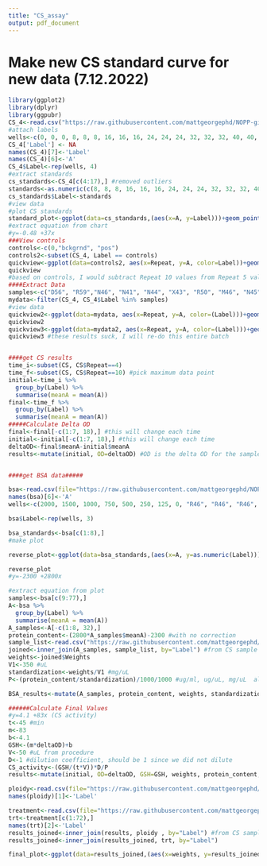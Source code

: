 ```yaml
---
title: "CS_assay"
output: pdf_document
---
```

# Make new CS standard curve for new data (7.12.2022)
```r
library(ggplot2)
library(dplyr)
library(ggpubr)
CS_4<-read.csv("https://raw.githubusercontent.com/mattgeorgephd/NOPP-gigas-ploidy-temp/main/202107_EXP2/citrate_synthase/Raw%20Data/CS_7_12_22_1-20.csv")#redo samples 70-80
#attach labels
wells<-c(0, 0, 0, 8, 8, 8, 16, 16, 16, 24, 24, 24, 32, 32, 32, 40, 40, NA, "pos", "pos", "pos", "bckgrnd", "bckgrnd", "bckgrnd", "D56", "D56", "D56", "R59", "R59", "R59", "N46", "N46", "N46", "N41", "N41", "N41", "N44", "N44", "N44", "X43", "X43", "X43", "R50", "R50", "R50", "M46", "M46", NA, "N45", "N45", "N45", "T59", "T59", "T59", "R57", "R57", "R57", "N57", "N57", "N57", "R61", "R61", "R61", "D58", "D58", "D58", "N49", "N49", "N49", "M47", "M47", "M47", "T61", "T61", "T61", "N47", "N47", "N47")
CS_4['Label'] <- NA
names(CS_4)[7]<-'Label'
names(CS_4)[6]<-'A'
CS_4$Label<-rep(wells, 4)
#extract standards
cs_standards<-CS_4[c(4:17),] #removed outliers
standards<-as.numeric(c(8, 8, 8, 16, 16, 16, 24, 24, 24, 32, 32, 32, 40, 40)) #relabel
cs_standards$Label<-standards
#view data
#plot CS standards
standard_plot<-ggplot(data=cs_standards,(aes(x=A, y=Label)))+geom_point()+geom_smooth(method="lm", se=FALSE, formula = y ~ poly(x, 1) )+xlab("Concentration of standard ug/mL")+ylab("A @ 570nm")+theme_bw()+stat_regline_equation(label.x=0.25, label.y=20)
#extract equation from chart
#y=-0.48 +37x
###View controls
controls<-c(0,"bckgrnd", "pos")
controls2<-subset(CS_4, Label == controls)
quickview<-ggplot(data=controls2, aes(x=Repeat, y=A, color=Label))+geom_point()+theme_bw()+geom_smooth(method="lm", se=FALSE, formula=y~x)
quickview
#based on controls, I would subtract Repeat 10 values from Repeat 5 values without subtracting 0s from dataset
####Extract Data
samples<-c("D56", "R59","N46", "N41", "N44", "X43", "R50", "M46", "N45",  "T59", "R57", "N57", "R61", "D58", "N49", "M47", "T61", "N47")
mydata<-filter(CS_4, CS_4$Label %in% samples)
#view data
quickview2<-ggplot(data=mydata, aes(x=Repeat, y=A, color=(Label)))+geom_point()+theme_bw()+geom_smooth(method="lm", se=FALSE, formula=y~x)+scale_x_continuous(breaks=seq(1, 10, by=1))
quickview2
quickview3<-ggplot(data=mydata2, aes(x=Repeat, y=A, color=(Label)))+geom_point()+theme_bw()+geom_smooth(method="lm", se=FALSE, formula=y~x)+scale_x_continuous(breaks=seq(1, 10, by=1))
quickview3 #these results suck, I will re-do this entire batch


####get CS results
time_i<-subset(CS, CS$Repeat==4)
time_f<-subset(CS, CS$Repeat==10) #pick maximum data point
initial<-time_i %>% 
  group_by(Label) %>%
  summarise(meanA = mean(A))
final<-time_f %>% 
  group_by(Label) %>%
  summarise(meanA = mean(A))
#####Calculate Delta OD
final<-final[-c(1:7, 18),] #this will change each time
initial<-initial[-c(1:7, 18),] #this will change each time
deltaOD<-final$meanA-initial$meanA
results<-mutate(initial, OD=deltaOD) #OD is the delta OD for the samples


####get BSA data#####

bsa<-read.csv(file="https://raw.githubusercontent.com/mattgeorgephd/NOPP-gigas-ploidy-temp/main/202107_EXP2/citrate_synthase/Raw%20Data/BSA%201-23%203.22.csv")
names(bsa)[6]<-'A'
wells<-c(2000, 1500, 1000, 750, 500, 250, 125, 0, "R46", "R46", "R46", "M89", "M89", "M89", "M41", "M41", "M41", "D55", "D55", "D55", "D56", "D56", "D56", "X42", "X42", "X42", "T62", "T62", "T62", "T59", "T59", "T59", "D58", "D58", "D58", "R50", "R50", "R50", "R42", "R42", "R42", "R48", "R48", "R48", "T56", "T56", "T56", "X44", "X44", "X44", "R47", "R47", "R47", "N45", "N45", "N45", "N44", "N44", "N44", "X43", "X43", "X43", "M47", "M47", "M47", "T58", "T58", "T58", "N46", "N46", "N46", "T61", "T61", "T61", "D59", "D59", "D59", NA, NA, NA, NA, NA, NA, NA, NA, NA, NA)

bsa$Label<-rep(wells, 3)

bsa_standards<-bsa[c(1:8),]
#make plot

reverse_plot<-ggplot(data=bsa_standards,(aes(x=A, y=as.numeric(Label))))+geom_point()+geom_smooth(method="lm", se=FALSE, formula = y ~ x )+theme_bw()+stat_regline_equation(label.x=0.6, label.y=500)+ylab("ug/mL")

reverse_plot
#y=-2300 +2800x

#extract equation from plot
samples<-bsa[c(9:77),]
A<-bsa %>% 
  group_by(Label) %>%
  summarise(meanA = mean(A))
A_samples<-A[-c(1:8, 32),]
protein_content<-(2800*A_samples$meanA)-2300 #with no correction
sample_list<-read.csv("https://raw.githubusercontent.com/mattgeorgephd/NOPP-gigas-ploidy-temp/main/202107_EXP2/citrate_synthase/Raw%20Data/weights.csv")
joined<-inner_join(A_samples, sample_list, by="Label") #from CS sample list 
weights<-joined$Weights 
V1<-350 #uL
standardization<-weights/V1 #mg/uL
P<-(protein_content/standardization)/1000/1000 #ug/ml, ug/uL, mg/uL  also equal to total protein extracted 

BSA_results<-mutate(A_samples, protein_content, weights, standardization)

######Calculate Final Values
#y=4.1 +83x (CS activity)
t<-45 #min
m<-83
b<-4.1
GSH<-(m*deltaOD)+b 
V<-50 #uL from procedure 
D<-1 #dilution coefficient, should be 1 since we did not dilute
CS_activity<-(GSH/(t*V))*D/P
results<-mutate(initial, OD=deltaOD, GSH=GSH, weights, protein_content, standardization, "Protein (mg/ul)"=P, "CS activity (nmol/(mg*min))"=CS_activity  ) #OD is the delta OD for the samples

ploidy<-read.csv(file="https://raw.githubusercontent.com/mattgeorgephd/NOPP-gigas-ploidy-temp/main/202107_EXP2/citrate_synthase/Raw%20Data/ploidy.csv")
names(ploidy)[1]<-'Label'

treatment<-read.csv(file="https://raw.githubusercontent.com/mattgeorgephd/NOPP-gigas-ploidy-temp/main/202107_EXP2/citrate_synthase/Raw%20Data/treatments.csv")
trt<-treatment[c(1:72),]
names(trt)[2]<-'Label'
results_joined<-inner_join(results, ploidy , by="Label") #from CS sample list 
results_joined<-inner_join(results_joined, trt, by="Label")

final_plot<-ggplot(data=results_joined,(aes(x=weights, y=results_joined$`CS activity (nmol/(mg*min))`, color=trt)))+geom_point()+theme_bw()+geom_smooth(method="lm", se=FALSE, formula = y ~ x ) + ylab("CS Activity (nmol/(mg*min))")
```


